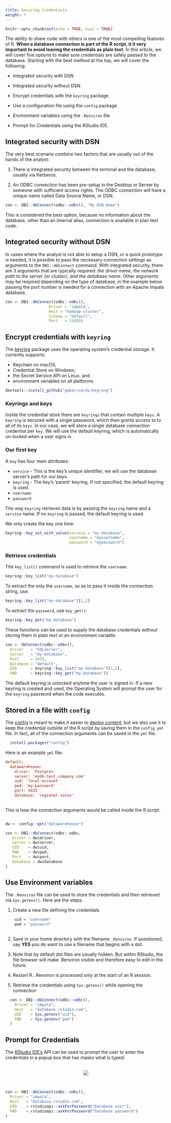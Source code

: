 ```yaml
---
title: Securing Credentials
weight: 7
---
```


```r
knitr::opts_chunk$set(echo = TRUE, eval = TRUE)
```

The ability to share code with others is one of the most compelling features of R.  **When a database connection is part of the R script, it it very important to avoid leaving the credentials as plain text**.  In this article, we will cover five options to make sure credentials are safely passed to the database.  Starting with the best method at the top, we will cover the following:

- Integrated security with DSN

- Integrated security without DSN

- Encrypt credentials with the `keyring` package

- Use a configuration file using the `config` package

- Environment variables using the `.Renviron` file

- Prompt for Credentials using the RStudio IDE.

## Integrated security with DSN

The very best scenario combine two factors that are usually out of the hands of the analyst:

1. There is integrated security between the terminal and the database, usually via Kerberos.

1. An ODBC connection has been pre-setup in the Desktop or Server by someone with sufficient access rights.  The ODBC connection will have a unique name called Data Source Name, or DSN.

```r
con <- DBI::dbConnect(odbc::odbc(), "My DSN Name")

```

This is considered the best option, because no information about the database, other than an internal alias, connection is available in plan text code. 

## Integrated security without DSN

In cases where the analyst is not able to setup a DSN, or a quick prototype is needed, it is possible to pass the necessary connection settings as arguments to the `DBI::dbConnect` command.  With integrated security, there are 3 arguments that are typically required: *the driver name, the network path to the server (or cluster), and the database name*. Other arguments may be required depending on the type of database, in the example below passing the port number is needed for a connection with an Apache Impala database.

```r
con <- DBI::dbConnect(odbc::odbc(),
                   Driver = "impala", 
                   Host = "hadoop-cluster",
                   Schema = "default",
                   Port   = 21050)
```


## Encrypt credentials with `keyring`

The [keyring](https://github.com/gaborcsardi/keyring) package uses the operating system's credential storage. It currently supports:

- Keychain on macOS,
- Credential Store on Windows,
- the Secret Service API on Linux, and
- environment variables on all platforms


```r
devtools::install_github("gaborcsardi/keyring")
```

### Keyrings and keys

Inside the credential store there are `keyrings` that contain multiple `keys`.  A `keyring` is secured with a single password, which then grants access to to all of its `keys`.  In our case, we will store a single database connection credential per `key`. We will use the default keyring, which is automatically un-locked when a user signs in.

### Our first key

A `key` has four main attributes:

- `service` - This is the key's unique identifier, we will use the database server's path for our keys.
- `keyring` - The key's 'parent' keyring. If not specified, the default keyring is used.
- `username`
- `password` 

The way `keyring` retrieves data is by passing the `keyring` name and a `service` name. If no `keyring` is passed, the default keyring is used.

We only create the key one time:

```r
keyring::key_set_with_value(service = "my-database", 
                            username = "myusername", 
                            password = "mypassword")
```

### Retrieve credentials

The `key_list()` command is used to retrieve the `username`:

```r
keyring::key_list("my-database")
```

To extract the only the `username`, so as to pass it inside the connection string, use:

```r
keyring::key_list("my-database")[1,2]
```

To extract the `password`, use `key_get()`:

```r
keyring::key_get("my-database")
```

These functions can be used to supply the database credentials without storing them in plain text or an environment variable:

```r
con <- dbConnect(odbc::odbc(), 
  Driver   = "SQLServer",
  Server   = "my-database",
  Port     = 1433,
  Database = "default",
  UID      = keyring::key_list("my-database")[1,2],
  PWD      = keyring::key_get("my-database"))
```

The default keyring is unlocked anytime the user is signed in. If a new keyring is created and used, the Operating System will prompt the user for the `keyring` password when the code executes.

## Stored in a file with `config`

The [config](https://github.com/rstudio/config) is meant to make it easier to [deploy content](/deployment/#deploying-with-config-package), but we also use it to keep the credential outside of the R script by saving them in the `config.yml` file.  In fact, all of the connection arguments can be saved in the `yml` file.


```r
  install.packages("config")
```

Here is an example `yml` file:

```ini
default:
  datawarehouse:
    driver: 'Postgres' 
    server: 'mydb-test.company.com'
    uid: 'local-account'
    pwd: 'my-password'  
    port: 5432
    database: 'regional-sales'
 
```

This is how the connection arguments would be called inside the R script:

```r

dw <- config::get("datawarehouse")

con <- DBI::dbConnect(odbc::odbc,
   Driver = dw$driver,
   Server = dw$server,
   UID    = dw$uid,
   PWD    = dw$pwd,
   Port   = dw$port,
   Database = dw$database
)
```


## Use Environment variables

The `.Renviron` file can be used to store the credentials and then retrieved via `Sys.getenv()`.  Here are the steps:

1. Create a new file defining the credentials

```r
    
    uid = "username"
    pwd = "password"
    
```
2. Save in your home directory with the filename `.Renviron`. If questioned, say **YES** you do want to use a filename that begins with a dot.

3. Note that by default dot files are usually hidden. But within RStudio, the file browser will make .Renviron visible and therefore easy to edit in the future.

4. Restart R. .Renviron is processed only at the start of an R session.

5. Retrieve the credentials using `Sys.getenv()` while opening the connection
```r
  con <- DBI::dbConnect(odbc::odbc(),
    Driver = "impala", 
    Host   = "database.rstudio.com",
    UID    = Sys.getenv("uid"),
    PWD    = Sys.getenv("pwd")
  )
```


## Prompt for Credentials

The [RStudio IDE's](https://www.rstudio.com/products/rstudio/) API can be used to prompt the user to enter the credentials in a popup box that has masks what is typed:

<br/>
  <center><img src="/securing-credentials/prompt.png"> </center>
<br/>


```r
con <- DBI::dbConnect(odbc::odbc(),
  Driver = "impala", 
  Host   = "database.rstudio.com",
  UID    = rstudioapi::askForPassword("Database user"),
  PWD    = rstudioapi::askForPassword("Database password")
)
```



